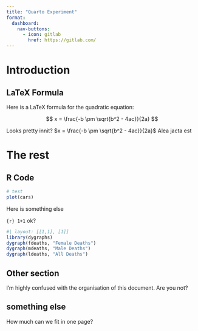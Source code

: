 ```yaml
---
title: "Quarto Experiment"
format: 
  dashboard:
    nav-buttons:
      - icon: gitlab
        href: https://gitlab.com/
---
```


# Introduction

## LaTeX Formula

Here is a LaTeX formula for the quadratic equation:

$$
x = \frac{-b \pm \sqrt{b^2 - 4ac}}{2a}
$$

Looks pretty innit? $x = \frac{-b \pm \sqrt{b^2 - 4ac}}{2a}$
Alea jacta est

# The rest

## R Code

```r
# test
plot(cars)
```

Here is something else

`{r} 1+1` ok?


```r
#| layout: [[1,1], [1]]
library(dygraphs)
dygraph(fdeaths, "Female Deaths")
dygraph(mdeaths, "Male Deaths")
dygraph(ldeaths, "All Deaths")
```

## Other section

I'm highly confused with the organisation of this document. Are you not?


## something else

How much can we fit in one page?